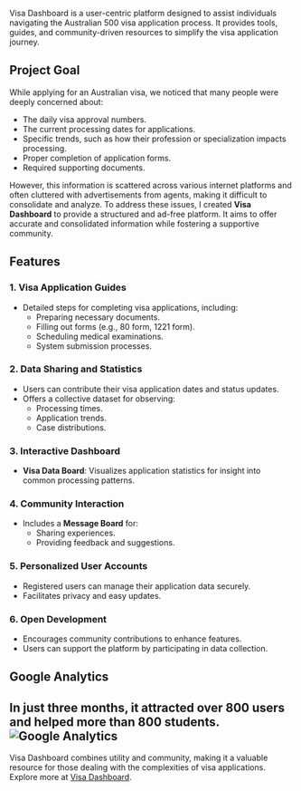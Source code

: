 Visa Dashboard is a user-centric platform designed to assist individuals navigating the Australian 500 visa application process. It provides tools, guides, and community-driven resources to simplify the visa application journey.

## Project Goal

While applying for an Australian visa, we noticed that many people were deeply concerned about:
- The daily visa approval numbers.
- The current processing dates for applications.
- Specific trends, such as how their profession or specialization impacts processing.
- Proper completion of application forms.
- Required supporting documents.

However, this information is scattered across various internet platforms and often cluttered with advertisements from agents, making it difficult to consolidate and analyze. To address these issues, I created **Visa Dashboard** to provide a structured and ad-free platform. It aims to offer accurate and consolidated information while fostering a supportive community.

## Features

### 1. **Visa Application Guides**
- Detailed steps for completing visa applications, including:
  - Preparing necessary documents.
  - Filling out forms (e.g., 80 form, 1221 form).
  - Scheduling medical examinations.
  - System submission processes.

### 2. **Data Sharing and Statistics**
- Users can contribute their visa application dates and status updates.
- Offers a collective dataset for observing:
  - Processing times.
  - Application trends.
  - Case distributions.

### 3. **Interactive Dashboard**
- **Visa Data Board**: Visualizes application statistics for insight into common processing patterns.

### 4. **Community Interaction**
- Includes a **Message Board** for:
  - Sharing experiences.
  - Providing feedback and suggestions.
  
### 5. **Personalized User Accounts**
- Registered users can manage their application data securely.
- Facilitates privacy and easy updates.

### 6. **Open Development**
- Encourages community contributions to enhance features.
- Users can support the platform by participating in data collection.

## Google Analytics
In just three months, it attracted over 800 users and helped more than 800 students.
![Google Analytics](/images/projectImages/googleAnalytics.png)
---

Visa Dashboard combines utility and community, making it a valuable resource for those dealing with the complexities of visa applications. Explore more at [Visa Dashboard](https://visadashboard.top).